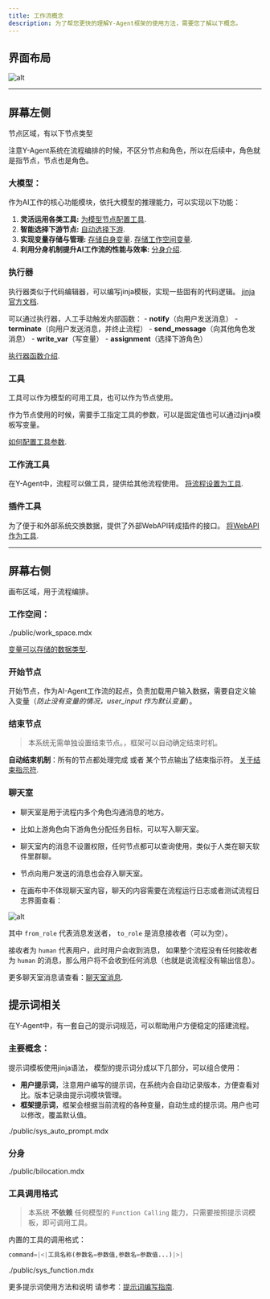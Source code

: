 ```yaml
---
title: 工作流概念
description: 为了帮您更快的理解Y-Agent框架的使用方法，需要您了解以下概念。
---
```

## 界面布局

![alt](./imgs/work_flow.png)

---
## 屏幕左侧
节点区域，有以下节点类型

<Callout> 注意Y-Agent系统在流程编排的时候，不区分节点和角色，所以在后续中，角色就是指节点，节点也是角色。</Callout> 

### 大模型：
作为AI工作的核心功能模块，依托大模型的推理能力，可以实现以下功能：
1. **灵活运用各类工具:**   [为模型节点配置工具](./wf_nodes/model_node#可用工具).
2. **智能选择下游节点:**   [自动选择下游](./wf_nodes/model_node#下游角色).
3. **实现变量存储与管理:**   [存储自身变量](./wf_nodes/model_node#变量存储).  [存储工作空间变量](./wf_nodes/model_node#变量存储).
4. **利用分身机制提升AI工作流的性能与效率:**   [分身介绍](./wf_nodes/model_node#输出分身).

### **执行器**

执行器类似于代码编辑器，可以编写jinja模板，实现一些固有的代码逻辑。 [jinja官方文档](https://jinja.palletsprojects.com/en/stable/templates/).

可以通过执行器，人工手动触发内部函数：
    - **notify**（向用户发送消息）
    - **terminate**（向用户发送消息，并终止流程）
    - **send_message**（向其他角色发消息）
    - **write_var**（写变量）
    - **assignment**（选择下游角色）

[执行器函数介绍](./wf_nodes/executor_node).

### **工具**

工具可以作为模型的可用工具，也可以作为节点使用。 

作为节点使用的时候，需要手工指定工具的参数，可以是固定值也可以通过jinja模板写变量。

[如何配置工具参数](./wf_nodes/tool_setting).
### **工作流工具**

在Y-Agent中，流程可以做工具，提供给其他流程使用。 [将流程设置为工具](./wf_nodes/df_tool_node).
### **插件工具**
为了便于和外部系统交换数据，提供了外部WebAPI转成插件的接口。 [将WebAPI作为工具](./wf_nodes/plugin_tool_node).

---
## 屏幕右侧
画布区域，用于流程编排。

### 工作空间：
<include>./public/work_space.mdx</include>

[变量可以存储的数据类型](./wf_nodes/model_node#变量存储).

### 开始节点
开始节点，作为AI-Agent工作流的起点，负责加载用户输入数据，需要自定义输入变量（*防止没有变量的情况，user_input 作为默认变量*）。


### 结束节点
> 本系统无需单独设置结束节点。，框架可以自动确定结束时机。

**自动结束机制**：所有的节点都处理完成 或者 某个节点输出了结束指示符。 [关于结束指示符](TODO：URL).


### 聊天室
- 聊天室是用于流程内多个角色沟通消息的地方。
- 比如上游角色向下游角色分配任务目标，可以写入聊天室。

- 聊天室内的消息不设置权限，任何节点都可以查询使用，类似于人类在聊天软件里群聊。
- 节点向用户发送的消息也会存入聊天室。

- 在画布中不体现聊天室内容，聊天的内容需要在流程运行日志或者测试流程日志界面查看：

![alt](./imgs/chart_room_msg_demo.png)

其中 `from_role` 代表消息发送者， `to_role` 是消息接收者（可以为空）。

<Callout>接收者为 `human` 代表用户，此时用户会收到消息，
如果整个流程没有任何接收者为 `human` 的消息，那么用户将不会收到任何消息（也就是说流程没有输出信息）。</Callout>

更多聊天室消息请查看：[聊天室消息](TODO：URL).

## 提示词相关

在Y-Agent中，有一套自己的提示词规范，可以帮助用户方便稳定的搭建流程。

### 主要概念：

提示词模板使用jinja语法，
模型的提示词分成以下几部分，可以组合使用：

- **用户提示词**，注意用户编写的提示词，在系统内会自动记录版本，方便查看对比。版本记录由提示词模块管理。
- **框架提示词**，框架会根据当前流程的各种变量，自动生成的提示词。用户也可以修改，覆盖默认值。
<Accordions>
  <Accordion title="系统会自动生成哪些框架提示词？">
    <include>./public/sys_auto_prompt.mdx</include>
  </Accordion>
</Accordions>

### 分身

<include>./public/bilocation.mdx</include>

### 工具调用格式

> 本系统 **不依赖** 任何模型的 `Function Calling` 能力，只需要按照提示词模板，即可调用工具。

内置的工具的调用格式：

```python  
command=|<|工具名称(参数名=参数值,参数名=参数值...)|>|
```
<include>./public/sys_function.mdx</include>




更多提示词使用方法和说明 请参考：[提示词编写指南](./prompt_guide).
